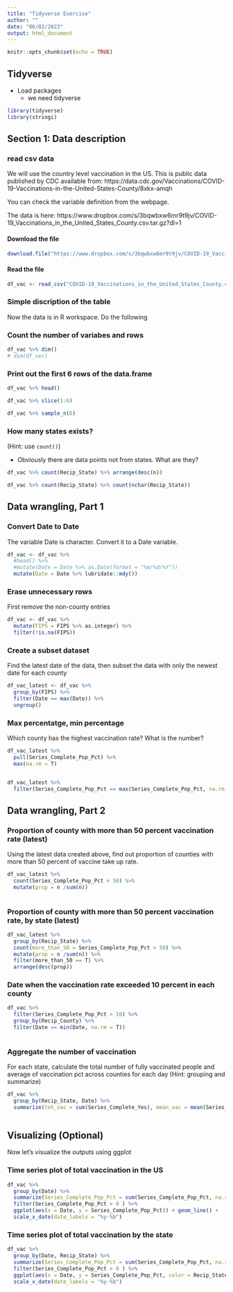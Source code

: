 ```yaml
---
title: "Tidyverse Exercise"
author: ""
date: "06/02/2023"
output: html_document
---
```


```r
knitr::opts_chunk$set(echo = TRUE)
```

## Tidyverse

- Load packages
  - we need tidyverse

```r
library(tidyverse)
library(stringi)
```

## Section 1: Data description

### read csv data

We will use the country level vaccination in the US. This is public data published by CDC available from: https://data.cdc.gov/Vaccinations/COVID-19-Vaccinations-in-the-United-States-County/8xkx-amqh

You can check the variable definition from the webpage. 

The data is here: https://www.dropbox.com/s/3bqwbxw6mr9t9jv/COVID-19_Vaccinations_in_the_United_States_County.csv.tar.gz?dl=1

#### Download the file

```r
download.file("https://www.dropbox.com/s/3bqwbxw6mr9t9jv/COVID-19_Vaccinations_in_the_United_States_County.csv.tar.gz?dl=1", destfile = "COVID-19_Vaccinations_in_the_United_States_County.csv.tar.gz")
```

#### Read the file

```r
df_vac <- read_csv("COVID-19_Vaccinations_in_the_United_States_County.csv.tar.gz")

```


### Simple discription of the table

Now the data is in R workspace. Do the following

### Count the number of variabes and rows

```r
df_vac %>% dim()
# dim(df_vec)
```

### Print out the first 6 rows of the data.frame

```r
df_vac %>% head()

df_vac %>% slice(1:6)

df_vac %>% sample_n(6)
```


### How many states exists?

(Hint: use `count()`)

- Obviously there are data points not from states. What are they?

```r
df_vac %>% count(Recip_State) %>% arrange(desc(n))

df_vac %>% count(Recip_State) %>% count(nchar(Recip_State))

```


## Data wrangling, Part 1

### Convert Date to Date

The variable Date is character. Convert it to a Date variable.

```r
df_vac <- df_vac %>%
  #head() %>%
  #mutate(Date = Date %>% as.Date(format = "%m/%d/%Y"))
  mutate(Date = Date %>% lubridate::mdy())

```

### Erase unnecessary rows

First remove the non-county entries

```r
df_vac <- df_vac %>% 
  mutate(FIPS = FIPS %>% as.integer) %>%
  filter(!is.na(FIPS))

```


### Create a subset dataset

Find the latest date of the data, then subset the data with only the newest date for each county

```r
df_vac_latest <- df_vac %>%
  group_by(FIPS) %>%
  filter(Date == max(Date)) %>%
  ungroup() 


```

### Max percentatge, min percentage

Which county has the highest vaccination rate? What is the number?

```r
df_vac_latest %>% 
  pull(Series_Complete_Pop_Pct) %>%
  max(na.rm = T)


df_vac_latest %>% 
  filter(Series_Complete_Pop_Pct == max(Series_Complete_Pop_Pct, na.rm = T))

```


## Data wrangling, Part 2

### Proportion of county with more than 50 percent vaccination rate (latest)

Using the latest data created above, find out proportion of counties with more than 50 percent of vaccine take up rate.

```r
df_vac_latest %>% 
  count(Series_Complete_Pop_Pct > 50) %>%
  mutate(prop = n /sum(n))
  

```

### Proportion of county with more than 50 percent vaccination rate, by state (latest)

```r
df_vac_latest %>% 
  group_by(Recip_State) %>%
  count(more_than_50 = Series_Complete_Pop_Pct > 50) %>%
  mutate(prop = n /sum(n)) %>%
  filter(more_than_50 == T) %>% 
  arrange(desc(prop))


```

### Date when the vaccination rate exceeded 10 percent in each county

```r
df_vac %>%
  filter(Series_Complete_Pop_Pct > 10) %>%
  group_by(Recip_County) %>%
  filter(Date == min(Date, na.rm = T))
  
```

### Aggregate the number of vaccination

For each state, calculate the total number of fully vaccinated people 
and average of vaccination pct across counties for each day (Hint: grouping and summarize)


```r
df_vac %>%
  group_by(Recip_State, Date) %>%
  summarize(tot_vac = sum(Series_Complete_Yes), mean_vac = mean(Series_Complete_Pop_Pct))
  
```



## Visualizing (Optional)

Now let's visualize the outputs using ggplot

### Time series plot of total vaccination in the US

```r
df_vac %>%
  group_by(Date) %>%
  summarize(Series_Complete_Pop_Pct = sum(Series_Complete_Pop_Pct, na.rm = T)) %>%
  filter(Series_Complete_Pop_Pct > 0 ) %>%
  ggplot(aes(x = Date, y = Series_Complete_Pop_Pct)) + geom_line() +
  scale_x_date(date_labels = "%y-%b")

```


### Time series plot of total vaccination by the state

```r
df_vac %>%
  group_by(Date, Recip_State) %>%
  summarize(Series_Complete_Pop_Pct = sum(Series_Complete_Pop_Pct, na.rm = T)) %>%
  filter(Series_Complete_Pop_Pct > 0 ) %>%
  ggplot(aes(x = Date, y = Series_Complete_Pop_Pct, color = Recip_State)) + geom_line() +
  scale_x_date(date_labels = "%y-%b")

```


